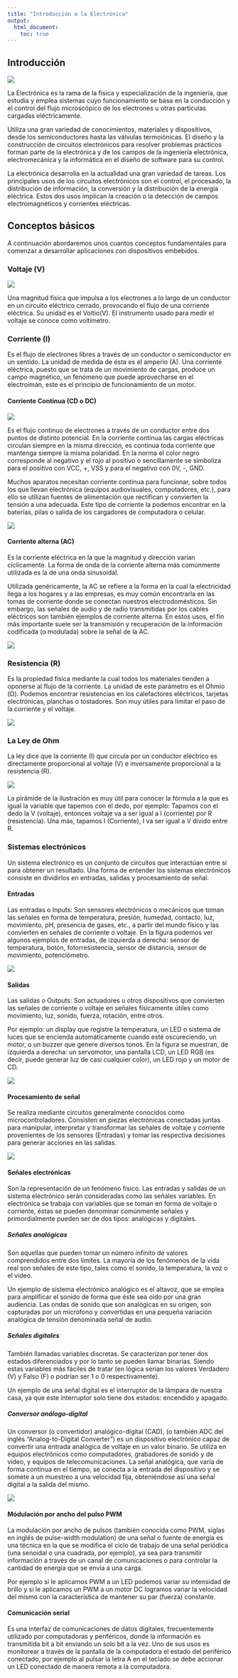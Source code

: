 ```yaml
---
title: "Introducción a la Electrónica"
output:
  html_document:
    toc: true 
---
```


## Introducción

![](images/01-electronica.jpg)

La Electrónica es la rama de la física y especialización de la ingeniería, que estudia y emplea sistemas cuyo funcionamiento se basa en la conducción y el control del flujo microscópico de los electrones u otras partículas cargadas eléctricamente.

Utiliza una gran variedad de conocimientos, materiales y dispositivos, desde los semiconductores hasta las válvulas termoiónicas. El diseño y la construcción de circuitos electrónicos para resolver problemas prácticos forman parte de la electrónica y de los campos de la ingeniería electrónica, electromecánica y la informática en el diseño de software para su control. 

La electrónica desarrolla en la actualidad una gran variedad de tareas. Los principales usos de los circuitos electrónicos son el control, el procesado, la distribución de información, la conversión y la distribución de la energía eléctrica. Estos dos usos implican la creación o la detección de campos electromagnéticos y corrientes eléctricas.

## Conceptos básicos

A continuación abordaremos unos cuantos conceptos fundamentales para comenzar a desarrollar aplicaciones con dispositivos embebidos.

### Voltaje (V)

![](images/voltaje.jpg)

Una magnitud física que impulsa a los electrones a lo largo de un conductor en un circuito eléctrico cerrado, provocando el flujo de una corriente eléctrica. Su unidad es el Voltio(V). El instrumento usado para medir el voltaje se conoce como voltímetro.

### Corriente (I)

Es el flujo de electrones libres a través de un conductor o semiconductor en un sentido. La unidad de medida de ésta es el amperio (A). Una corriente eléctrica, puesto que se trata de un movimiento de cargas, produce un campo magnético, un fenómeno que puede aprovecharse en el electroimán, este es el principio de funcionamiento de un motor.

#### Corriente Continua (CD o DC)

![](images/051-pila.png)

Es el flujo continuo de electrones a través de un conductor entre dos puntos de distinto potencial. En la corriente continua las cargas eléctricas circulan siempre en la misma dirección, es continua toda corriente que mantenga siempre la misma polaridad. En la norma el color negro corresponde al negativo y el rojo al positivo o sencillamente se simboliza para el positivo con VCC, +, VSS y para el negativo con 0V, -, GND.

Muchos aparatos necesitan corriente continua para funcionar, sobre todos los que llevan electrónica (equipos audiovisuales, computadores, etc.), para ello se utilizan fuentes de alimentación que rectifican y convierten la tensión a una adecuada. Este tipo de corriente la podemos encontrar en la baterías, pilas o salida de los cargadores de computadora o celular.

![](images/053-DC.jpg)

#### Corriente alterna (AC)

Es la corriente eléctrica en la que la magnitud y dirección varían cíclicamente. La forma de onda de la corriente alterna más comúnmente utilizada es la de una onda sinusoidal.

Utilizada genéricamente, la AC se refiere a la forma en la cual la electricidad llega a los hogares y a las empresas, es muy común encontrarla en las tomas de corriente donde se conectan nuestros electrodomésticos. Sin embargo, las señales de audio y de radio transmitidas por los cables eléctricos son también ejemplos de corriente alterna. En estos usos, el fin más importante suele ser la transmisión y recuperación de la información codificada (o modulada) sobre la señal de la AC.

![](images/054-AC.jpg)

### Resistencia (R)

Es la propiedad física mediante la cual todos los materiales tienden a oponerse al flujo de la corriente. La unidad de este parámetro es el Ohmio (Ω). Podemos encontrar resistencias en los calefactores eléctricos, tarjetas electrónicas, planchas o tostadores. Son muy útiles para limitar el paso de la corriente y el voltaje.

![](images/053-resistencias.png)

### La Ley de Ohm

La ley dice que la corriente (I) que circula por un conductor eléctrico es directamente proporcional al voltaje (V) e inversamente proporcional a la resistencia (R).

![](images/055-triohm.png)

La pirámide de la ilustración es muy útil para conocer la fórmula a la que es igual la variable que tapemos con el dedo, por ejemplo: Tapamos con el dedo la V (voltaje), entonces voltaje va a ser igual a I (corriente) por R (resistencia). Una más, tapamos I (Corriente), I va ser igual a V divido entre R.

### Sistemas electrónicos

Un sistema electrónico es un conjunto de circuitos que interactúan entre sí para obtener un resultado. Una forma de entender los sistemas electrónicos consiste en dividirlos en entradas, salidas y procesamiento de señal.

#### Entradas

Las entradas o Inputs: Son sensores electrónicos o mecánicos que toman las señales en forma de temperatura, presión, humedad, contacto, luz, movimiento, pH, presencia de gases, etc., a partir del mundo físico y las convierten en señales de corriente o voltaje. En la figura podemos ver algunos ejemplos de entradas, de izquierda a derecha: sensor de temperatura, botón, fotorresistencia, sensor de distancia, sensor de movimiento, potenciómetro. 

![](images/056-sensores.png)

#### Salidas

Las salidas o Outputs: Son actuadores u otros dispositivos que convierten las señales de corriente o voltaje en señales físicamente útiles como movimiento, luz, sonido, fuerza, rotación, entre otros.

Por ejemplo: un display que registre la temperatura, un LED o sistema de luces que se encienda automáticamente cuando esté oscureciendo, un motor, o un buzzer que genere diversos tonos. En la figura se muestran, de izquierda a derecha: un servomotor, una pantalla LCD, un LED RGB (es decir, puede generar luz de casi cualquier color), un LED rojo y un motor de CD.

![](images/057-actuadores.png)

#### Procesamiento de señal

Se realiza mediante circuitos generalmente conocidos como microcontroladores. Consisten en piezas electrónicas conectadas juntas para manipular, interpretar y transformar las señales de voltaje y corriente provenientes de los sensores (Entradas) y tomar las respectiva decisiones para generar acciones en las salidas.

![](images/057-microcontroladores.png)

#### Señales electrónicas

Son la representación de un fenómeno físico. Las entradas y salidas de un sistema electrónico serán consideradas como las señales variables. En electrónica se trabaja con variables que se toman en forma de voltaje o corriente, éstas se pueden denominar comúnmente señales y primordialmente pueden ser de dos tipos: analógicas y digitales.

##### Señales analógicas

Son aquellas que pueden tomar un número infinito de valores comprendidos entre dos límites. La mayoría de los fenómenos de la vida real son señales de este tipo, tales como el sonido, la temperatura, la voz o el video.

Un ejemplo de sistema electrónico analógico es el altavoz, que se emplea para amplificar el sonido de forma que éste sea oído por una gran audiencia. Las ondas de sonido que son analógicas en su origen, son capturadas por un micrófono y convertidas en una pequeña variación analógica de tensión denominada señal de audio.

##### Señales digitales

También llamadas variables discretas. Se caracterizan por tener dos estados diferenciados y por lo tanto se pueden llamar binarias. Siendo estas variables más fáciles de tratar (en lógica serían los valores Verdadero (V) y Falso (F) o podrían ser 1 o 0 respectivamente).

Un ejemplo de una señal digital es el interruptor de la lámpara de nuestra casa, ya que este interruptor solo tiene dos estados: encendido y apagado.

##### Conversor análogo-digital

Un conversor (o convertidor) analógico-digital (CAD), (o también ADC del inglés "Analog-to-Digital Converter") es un dispositivo electrónico capaz de convertir una entrada analógica de voltaje en un valor binario. Se utiliza en equipos electrónicos como computadores, grabadores de sonido y de vídeo, y equipos de telecomunicaciones. La señal analógica, que varía de forma continua en el tiempo, se conecta a la entrada del dispositivo y se somete a un muestreo a una velocidad fija, obteniéndose así una señal digital a la salida del mismo.

![](images/059-adc.jpg)

#### Módulación por ancho del pulso PWM

La modulación por ancho de pulsos (también conocida como PWM, siglas en inglés de pulse-width modulation) de una señal o fuente de energía es una técnica en la que se modifica el ciclo de trabajo de una señal periódica (una senoidal o una cuadrada, por ejemplo), ya sea para transmitir información a través de un canal de comunicaciones o para controlar la cantidad de energía que se envía a una carga.

Por ejemplo si le aplicamos PWM a un LED podemos variar su intensidad de brillo y si le aplicamos un PWM a un motor DC logramos variar la velocidad del mismo con la característica de mantener su par (fuerza) constante.

#### Comunicación serial

Es una interfaz de comunicaciones de datos digitales, frecuentemente utilizado por computadoras y periféricos, donde la información es transmitida bit a bit enviando un solo bit a la vez. Uno de sus usos es monitorear a través de la pantalla de la computadora el estado del periférico conectado, por ejemplo al pulsar la letra A en el teclado se debe accionar un LED conectado de manera remota a la computadora.

